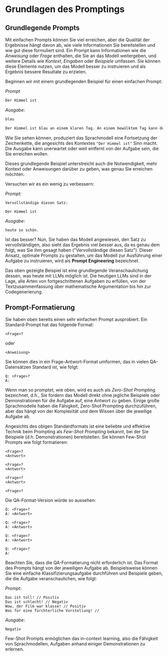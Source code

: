 # Grundlagen des Promptings

## Grundlegende Prompts

Mit einfachen Prompts können Sie viel erreichen, aber die Qualität der Ergebnisse hängt davon ab, wie viele Informationen Sie bereitstellen und wie gut diese formuliert sind. Ein Prompt kann Informationen wie die *Anweisung* oder *Frage* enthalten, die Sie an das Modell weitergeben, und weitere Details wie *Kontext*, *Eingaben* oder *Beispiele* umfassen. Sie können diese Elemente nutzen, um das Modell besser zu instruieren und als Ergebnis bessere Resultate zu erzielen.

Beginnen wir mit einem grundlegenden Beispiel für einen einfachen Prompt:

*Prompt*

```md
Der Himmel ist
```

*Ausgabe:*
```md
blau

Der Himmel ist blau an einem klaren Tag. An einem bewölktem Tag kann der Himmel grau oder weiß sein.
```

Wie Sie sehen können, produziert das Sprachmodell eine Fortsetzung der Zeichenkette, die angesichts des Kontextes `"Der Himmel ist"` Sinn macht. Die Ausgabe kann unerwartet oder weit entfernt von der Aufgabe sein, die Sie erreichen wollen.

Dieses grundlegende Beispiel unterstreicht auch die Notwendigkeit, mehr Kontext oder Anweisungen darüber zu geben, was genau Sie erreichen möchten.

Versuchen wir es ein wenig zu verbessern:

*Prompt:*
```
Vervollständige diesen Satz:

Der Himmel ist
```

*Ausgabe:*

```
heute so schön.
```

Ist das besser? Nun, Sie haben das Modell angewiesen, den Satz zu vervollständigen, also sieht das Ergebnis viel besser aus, da es genau dem folgt, was Sie ihm gesagt haben ("Vervollständige diesen Satz"). Dieser Ansatz, optimale Prompts zu gestalten, um das Modell zur Ausführung einer Aufgabe zu instruieren, wird als **Prompt Engineering** bezeichnet.

Das oben gezeigte Beispiel ist eine grundlegende Veranschaulichung dessen, was heute mit LLMs möglich ist. Die heutigen LLMs sind in der Lage, alle Arten von fortgeschrittenen Aufgaben zu erfüllen, von der Textzusammenfassung über mathematische Argumentation bis hin zur Codegenerierung.

## Prompt-Formatierung

Sie haben oben bereits einen sehr einfachen Prompt ausprobiert. Ein Standard-Prompt hat das folgende Format:

```
<Frage>?
```

oder 

```
<Anweisung>
```
 
Sie können dies in ein Frage-Antwort-Format umformen, das in vielen QA-Datensätzen Standard ist, wie folgt:

```
Q: <Frage>?
A: 
```

Wenn man so promptet, wie oben, wird es auch als *Zero-Shot Prompting* bezeichnet, d.h., Sie fordern das Modell direkt ohne jegliche Beispiele oder Demonstrationen für die Aufgabe auf, eine Antwort zu geben. Einige große Sprachmodelle haben die Fähigkeit, Zero-Shot Prompting durchzuführen, aber das hängt von der Komplexität und dem Wissen über die jeweilige Aufgabe ab.

Angesichts des obigen Standardformats ist eine beliebte und effektive Technik beim Prompting als *Few-Shot Prompting* bekannt, bei der Sie Beispiele (d.h. Demonstrationen) bereitstellen. Sie können Few-Shot Prompts wie folgt formatieren:

```
<Frage>?
<Antwort>

<Frage>?
<Antwort>

<Frage>?
<Antwort>

<Frage>?

```

Die QA-Format-Version würde so aussehen:

```
Q: <Frage>?
A: <Antwort>

Q: <Frage>?
A: <Antwort>

Q: <Frage>?
A: <Antwort>

Q: <Frage>?
A:
```

Beachten Sie, dass die QA-Formatierung nicht erforderlich ist. Das Format des Prompts hängt von der jeweiligen Aufgabe ab. Beispielsweise können Sie eine einfache Klassifizierungsaufgabe durchführen und Beispiele geben, die die Aufgabe veranschaulichen, wie folgt:

*Prompt:*
```
Das ist toll! // Positiv
Das ist schlecht! // Negativ
Wow, der Film war klasse! // Positiv
Was für eine fürchterliche Vorstellung! //
```

*Ausgabe:*
```
Negativ
```

Few-Shot Prompts ermöglichen das in-context learning, also die Fähigkeit von Sprachmodellen, Aufgaben anhand einiger Demonstrationen zu erlernen.
